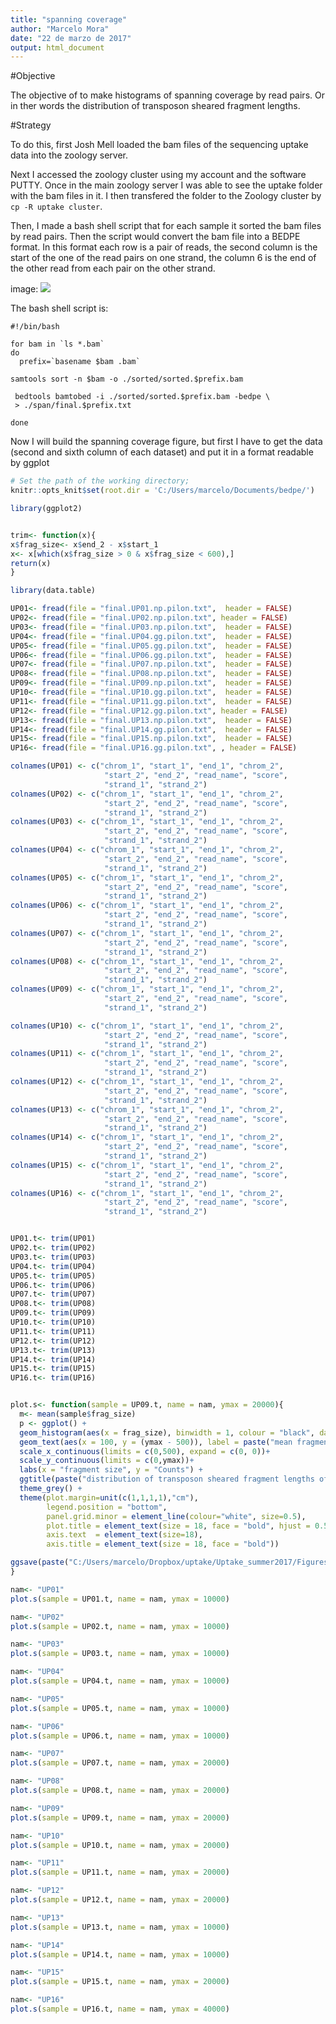 ```yaml
---
title: "spanning coverage"
author: "Marcelo Mora"
date: "22 de marzo de 2017"
output: html_document
---
```



#Objective

The objective of to make histograms of spanning coverage by read pairs. Or in ther words the distribution of transposon sheared fragment lengths.


#Strategy

To do this, first Josh Mell loaded the bam files of the sequencing uptake data into the zoology server. 

Next I accessed the zoology cluster using my account and the software PUTTY. Once in the main zoology server I was able to see the uptake folder with the bam files in it. I then transfered the folder to the Zoology cluster by `cp -R uptake cluster`.

Then, I made a bash shell script that for each sample it sorted the bam files by read pairs. Then the script would convert the bam file into a BEDPE format. In this format each row is a pair of reads, the second column is the start of the one of the read pairs on one strand, the column 6 is the end of the other read from each pair on the other strand. 


image: ![](C:/Users/marcelo/Dropbox/uptake/task_list_marcelo/spanning coverage/ BEDPE.png) 

The bash shell script is: 


````
#!/bin/bash

for bam in `ls *.bam`
do
  prefix=`basename $bam .bam`
 
samtools sort -n $bam -o ./sorted/sorted.$prefix.bam
 
 bedtools bamtobed -i ./sorted/sorted.$prefix.bam -bedpe \
 > ./span/final.$prefix.txt
   
done

`````

Now I will build the spanning coverage figure, but first I have to get the data (second and sixth column of each dataset) and put it in a format readable by ggplot


```r
# Set the path of the working directory; 
knitr::opts_knit$set(root.dir = 'C:/Users/marcelo/Documents/bedpe/')

```


```r

library(ggplot2)


trim<- function(x){
x$frag_size<- x$end_2 - x$start_1  
x<- x[which(x$frag_size > 0 & x$frag_size < 600),]
return(x)
}

library(data.table)

UP01<- fread(file = "final.UP01.np.pilon.txt",  header = FALSE)
UP02<- fread(file = "final.UP02.np.pilon.txt", header = FALSE)
UP03<- fread(file = "final.UP03.np.pilon.txt",  header = FALSE)
UP04<- fread(file = "final.UP04.gg.pilon.txt",  header = FALSE)
UP05<- fread(file = "final.UP05.gg.pilon.txt",  header = FALSE)
UP06<- fread(file = "final.UP06.gg.pilon.txt",  header = FALSE)
UP07<- fread(file = "final.UP07.np.pilon.txt",  header = FALSE)
UP08<- fread(file = "final.UP08.np.pilon.txt",  header = FALSE)
UP09<- fread(file = "final.UP09.np.pilon.txt",  header = FALSE)
UP10<- fread(file = "final.UP10.gg.pilon.txt",  header = FALSE)
UP11<- fread(file = "final.UP11.gg.pilon.txt",  header = FALSE)
UP12<- fread(file = "final.UP12.gg.pilon.txt", header = FALSE)
UP13<- fread(file = "final.UP13.np.pilon.txt",  header = FALSE)
UP14<- fread(file = "final.UP14.gg.pilon.txt",  header = FALSE)
UP15<- fread(file = "final.UP15.np.pilon.txt",  header = FALSE)
UP16<- fread(file = "final.UP16.gg.pilon.txt", , header = FALSE)

colnames(UP01) <- c("chrom_1", "start_1", "end_1", "chrom_2", 
                     "start_2", "end_2", "read_name", "score", 
                     "strand_1", "strand_2")
colnames(UP02) <- c("chrom_1", "start_1", "end_1", "chrom_2", 
                     "start_2", "end_2", "read_name", "score", 
                     "strand_1", "strand_2")
colnames(UP03) <- c("chrom_1", "start_1", "end_1", "chrom_2", 
                     "start_2", "end_2", "read_name", "score", 
                     "strand_1", "strand_2")
colnames(UP04) <- c("chrom_1", "start_1", "end_1", "chrom_2", 
                     "start_2", "end_2", "read_name", "score", 
                     "strand_1", "strand_2")
colnames(UP05) <- c("chrom_1", "start_1", "end_1", "chrom_2", 
                     "start_2", "end_2", "read_name", "score", 
                     "strand_1", "strand_2")
colnames(UP06) <- c("chrom_1", "start_1", "end_1", "chrom_2", 
                     "start_2", "end_2", "read_name", "score", 
                     "strand_1", "strand_2")
colnames(UP07) <- c("chrom_1", "start_1", "end_1", "chrom_2", 
                     "start_2", "end_2", "read_name", "score", 
                     "strand_1", "strand_2")
colnames(UP08) <- c("chrom_1", "start_1", "end_1", "chrom_2", 
                     "start_2", "end_2", "read_name", "score", 
                     "strand_1", "strand_2")
colnames(UP09) <- c("chrom_1", "start_1", "end_1", "chrom_2", 
                     "start_2", "end_2", "read_name", "score", 
                     "strand_1", "strand_2")

colnames(UP10) <- c("chrom_1", "start_1", "end_1", "chrom_2", 
                     "start_2", "end_2", "read_name", "score", 
                     "strand_1", "strand_2")
colnames(UP11) <- c("chrom_1", "start_1", "end_1", "chrom_2", 
                     "start_2", "end_2", "read_name", "score", 
                     "strand_1", "strand_2")
colnames(UP12) <- c("chrom_1", "start_1", "end_1", "chrom_2", 
                     "start_2", "end_2", "read_name", "score", 
                     "strand_1", "strand_2")
colnames(UP13) <- c("chrom_1", "start_1", "end_1", "chrom_2", 
                     "start_2", "end_2", "read_name", "score", 
                     "strand_1", "strand_2")
colnames(UP14) <- c("chrom_1", "start_1", "end_1", "chrom_2", 
                     "start_2", "end_2", "read_name", "score", 
                     "strand_1", "strand_2")
colnames(UP15) <- c("chrom_1", "start_1", "end_1", "chrom_2", 
                     "start_2", "end_2", "read_name", "score", 
                     "strand_1", "strand_2")
colnames(UP16) <- c("chrom_1", "start_1", "end_1", "chrom_2", 
                     "start_2", "end_2", "read_name", "score", 
                     "strand_1", "strand_2")


UP01.t<- trim(UP01)  
UP02.t<- trim(UP02)  
UP03.t<- trim(UP03)  
UP04.t<- trim(UP04)  
UP05.t<- trim(UP05)  
UP06.t<- trim(UP06)  
UP07.t<- trim(UP07)  
UP08.t<- trim(UP08)  
UP09.t<- trim(UP09)  
UP10.t<- trim(UP10)  
UP11.t<- trim(UP11)  
UP12.t<- trim(UP12)  
UP13.t<- trim(UP13)  
UP14.t<- trim(UP14)  
UP15.t<- trim(UP15)  
UP16.t<- trim(UP16)  


plot.s<- function(sample = UP09.t, name = nam, ymax = 20000){
  m<- mean(sample$frag_size)
  p <- ggplot() +
  geom_histogram(aes(x = frag_size), binwidth = 1, colour = "black", data = sample) +
  geom_text(aes(x = 100, y = (ymax - 500)), label = paste("mean fragment size  = ",m,sep = " "))+  
  scale_x_continuous(limits = c(0,500), expand = c(0, 0))+
  scale_y_continuous(limits = c(0,ymax))+
  labs(x = "fragment size", y = "Counts") +
  ggtitle(paste("distribution of transposon sheared fragment lengths of", name, sep = " "))+
  theme_grey() +
  theme(plot.margin=unit(c(1,1,1,1),"cm"),
        legend.position = "bottom",
        panel.grid.minor = element_line(colour="white", size=0.5),
        plot.title = element_text(size = 18, face = "bold", hjust = 0.5),
        axis.text  = element_text(size=18),
        axis.title = element_text(size = 18, face = "bold")) 

ggsave(paste("C:/Users/marcelo/Dropbox/uptake/Uptake_summer2017/Figures/sample",name,"png", sep = "."), width = 50, height = 30, units = "cm")
}

nam<- "UP01"
plot.s(sample = UP01.t, name = nam, ymax = 10000)

nam<- "UP02"
plot.s(sample = UP02.t, name = nam, ymax = 10000)

nam<- "UP03"
plot.s(sample = UP03.t, name = nam, ymax = 10000)

nam<- "UP04"
plot.s(sample = UP04.t, name = nam, ymax = 10000)

nam<- "UP05"
plot.s(sample = UP05.t, name = nam, ymax = 10000)

nam<- "UP06"
plot.s(sample = UP06.t, name = nam, ymax = 10000)

nam<- "UP07"
plot.s(sample = UP07.t, name = nam, ymax = 20000)

nam<- "UP08"
plot.s(sample = UP08.t, name = nam, ymax = 20000)

nam<- "UP09"
plot.s(sample = UP09.t, name = nam, ymax = 20000)

nam<- "UP10"
plot.s(sample = UP10.t, name = nam, ymax = 20000)

nam<- "UP11"
plot.s(sample = UP11.t, name = nam, ymax = 20000)

nam<- "UP12"
plot.s(sample = UP12.t, name = nam, ymax = 20000)

nam<- "UP13"
plot.s(sample = UP13.t, name = nam, ymax = 10000)

nam<- "UP14"
plot.s(sample = UP14.t, name = nam, ymax = 10000)

nam<- "UP15"
plot.s(sample = UP15.t, name = nam, ymax = 20000)

nam<- "UP16"
plot.s(sample = UP16.t, name = nam, ymax = 40000)


```


